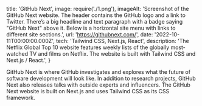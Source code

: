   title: 'GitHub Next',
  image: require('./1.png'),
  imageAlt: 'Screenshot of the GitHub Next website. The header contains the GitHub logo and a link to Twitter. There’s a big headline and text paragraph with a badge saying "GitHub Next" above it. Below is a horizontal site menu with links to different site sections.',
  url: 'https://githubnext.com/',
  date: '2022-10-11T00:00:00.000Z',
  tech: 'Tailwind CSS, Next.js, React',
  description: 'The Netflix Global Top 10 website features weekly lists of the globally most-watched TV and films on Netflix. The website is built with Tailwind CSS and Next.js / React.',
}

<Intro title="Researching the future of software development at GitHub">

GitHub Next is where GitHub investigates and explores what the future of software development will look like. In addition to research projects, GitHub Next also releases talks with outside experts and influencers. The GitHub Next website is built on Next.js and uses Tailwind CSS as its CSS framework.

</Intro>
